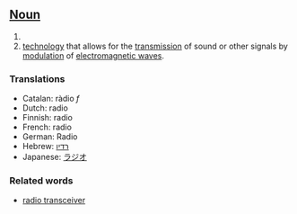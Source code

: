 ==[[Noun]]==

#
#[[technology]] that allows for the [[transmission]] of sound or other signals by [[modulation]] of [[electromagnetic wave]]s.

===Translations===
*Catalan: ràdio ''f''
*Dutch: radio
*Finnish: radio
*French: radio
*German: Radio
*Hebrew: [[רדיו]]
*Japanese: [[ラジオ]]

===Related words===
*[[radio transceiver]]